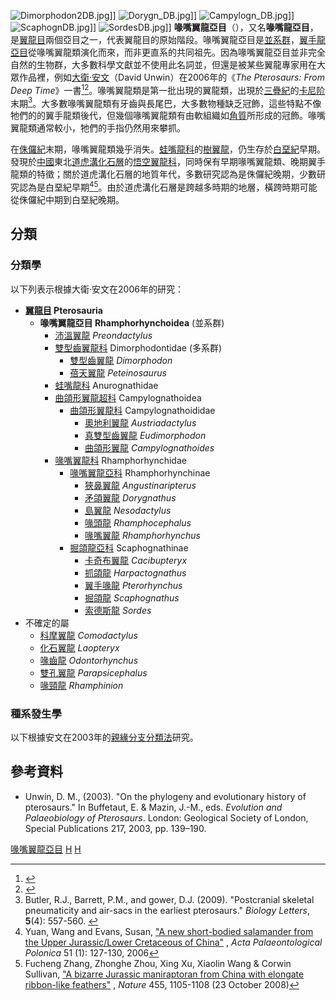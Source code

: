 {{Automatic taxobox
| taxon = Rhamphorhynchoidea
| authority = Plieninger, 1901
| status = fossil
| fossil_range = {{Fossil range|228|94|latest=65.5}}[[三疊紀|三疊紀]]晚期到[[白堊紀|白堊紀]]晚期
| image_caption = [[雙型齒翼龍|雙型齒翼龍]]
| subdivision_ranks = [[科|科]]
| subdivision = 
* [[雙型齒翼龍科|雙型齒翼龍科]] Dimorphodontidae
* [[蛙嘴龍科|蛙嘴龍科]] Anurognathidae
* [[曲頜形翼龍科|曲頜形翼龍科]] Campylognathoididae
* [[喙嘴翼龍科|喙嘴翼龍科]] Rhamphorhynchidae
}}
[[File:Dimorphodon2DB.jpg|thumb]]]]
[[File:Dorygn_DB.jpg|thumb]]]]
[[File:Campylogn_DB.jpg|thumb]]]]
[[File:ScaphognDB.jpg|thumb]]]]
[[File:SordesDB.jpg|thumb]]]]
'''喙嘴翼龍亞目'''（{{lang-la|''Rhamphorhynchoidea''}}），又名'''喙嘴龍亞目'''，是[[翼龍目|翼龍目]]兩個亞目之一，代表翼龍目的原始階段。喙嘴翼龍亞目是[[並系群|並系群]]，[[翼手龍亞目|翼手龍亞目]]從喙嘴翼龍類演化而來，而非更直系的共同祖先。因為喙嘴翼龍亞目並非完全自然的生物群，大多數科學文獻並不使用此名詞並，但還是被某些翼龍專家用在大眾作品裡，例如[[大衛·安文|大衛·安文]]（David Unwin）在2006年的《''The Pterosaurs: From Deep Time''》一書<ref name=DU06>{{cite book |last=Unwin |first=David M. |title=The Pterosaurs: From Deep Time |url=https://archive.org/details/pterosaursfromde00unwi |year=2006 |publisher=Pi Press |location=New York |isbn=0-13-146308-X |pages=[https://archive.org/details/pterosaursfromde00unwi/page/246 246]}}</ref><ref name=LJ06>{{cite journal |last=Lü |first=Junchang |coauthors=and Qiang Ji |year=2006 |title=Preliminary results of a phylogenetic analysis of the pterosaurs from western Liaoning and surrounding area |journal=Journal of the Paleontological Society of Korea |volume=22 |issue=1 |pages=239–261 |url=http://cactus.dixie.edu/jharris/Lu&Ji_ptero_phylogeny.pdf |accessdate=2007-03-10 |archive-date=2006-09-10 |archive-url=https://web.archive.org/web/20060910022945/http://cactus.dixie.edu/jharris/Lu%26Ji_ptero_phylogeny.pdf |dead-url=no }}</ref>。喙嘴翼龍類是第一批出現的翼龍類，出現於[[三疊紀|三疊紀]]的[[卡尼阶|卡尼阶]]末期<ref name=butleretal2009>Butler, R.J., Barrett, P.M., and gower, D.J. (2009). "Postcranial skeletal pneumaticity and air-sacs in the earliest pterosaurs." ''Biology Letters'', '''5'''(4): 557-560. {{doi|10.1098/rsbl.2009.0139 }}</ref>。大多數喙嘴翼龍類有牙齒與長尾巴，大多數物種缺乏冠飾，這些特點不像牠們的的翼手龍類後代，但幾個喙嘴翼龍類有由軟組織如[[角質|角質]]所形成的冠飾。喙嘴翼龍類通常較小，牠們的手指仍然用來攀抓。

在[[侏儸紀|侏儸紀]]末期，喙嘴翼龍類幾乎消失。[[蛙嘴龍科|蛙嘴龍科]]的[[樹翼龍|樹翼龍]]，仍生存於[[白堊紀|白堊紀]]早期。發現於[[中國|中國]]東北[[道虎溝化石層|道虎溝化石層]]的[[悟空翼龍科|悟空翼龍科]]，同時保有早期喙嘴翼龍類、晚期翼手龍類的特徵；關於道虎溝化石層的地質年代，多數研究認為是侏儸紀晚期，少數研究認為是白堊紀早期<ref>Yuan, Wang and Evans, Susan, [http://www.app.pan.pl/archive/published/app51/app51-127.pdf "A new short-bodied salamander from the Upper Jurassic/Lower Cretaceous of China"] {{Wayback|url=http://www.app.pan.pl/archive/published/app51/app51-127.pdf |date=20181006023151 }}, ''Acta Palaeontological Polonica'' 51 (1): 127-130, 2006</ref><ref>Fucheng Zhang, Zhonghe Zhou, Xing Xu, Xiaolin Wang & Corwin Sullivan, [http://www.nature.com/nature/journal/v455/n7216/full/nature07447.html "A bizarre Jurassic maniraptoran from China with elongate ribbon-like feathers"] {{Wayback|url=http://www.nature.com/nature/journal/v455/n7216/full/nature07447.html |date=20090504054044 }}, ''Nature'' 455, 1105-1108 (23 October 2008)</ref>。由於道虎溝化石層是跨越多時期的地層，橫跨時期可能從侏儸紀中期到白堊紀晚期。

== 分類 ==
=== 分類學 ===
以下列表示根據大衛·安文在2006年的研究：

* '''[[翼龍目|翼龍目]] Pterosauria'''
** '''喙嘴翼龍亞目 Rhamphorhynchoidea''' (並系群)
*** [[沛溫翼龍|沛溫翼龍]] ''Preondactylus'' 
*** [[雙型齒翼龍科|雙型齒翼龍科]] Dimorphodontidae (多系群)
**** [[雙型齒翼龍|雙型齒翼龍]] ''Dimorphodon''
**** [[蓓天翼龍|蓓天翼龍]] ''Peteinosaurus''
*** [[蛙嘴龍科|蛙嘴龍科]] Anurognathidae
*** [[曲頜形翼龍超科|曲頜形翼龍超科]] Campylognathoidea
**** [[曲頜形翼龍科|曲頜形翼龍科]] Campylognathoididae
***** [[奧地利翼龍|奧地利翼龍]] ''Austriadactylus''
***** [[真雙型齒翼龍|真雙型齒翼龍]] ''Eudimorphodon''
***** [[曲頜形翼龍|曲頜形翼龍]] ''Campylognathoides''
*** [[喙嘴翼龍科|喙嘴翼龍科]] Rhamphorhynchidae
**** [[喙嘴翼龍亞科|喙嘴翼龍亞科]] Rhamphorhynchinae
***** [[狹鼻翼龍|狹鼻翼龍]] ''Angustinaripterus''
***** [[矛頜翼龍|矛頜翼龍]] ''Dorygnathus''
***** [[島翼龍|島翼龍]] ''Nesodactylus''
***** [[喙頭龍_(翼龍類)|喙頭龍]] ''Rhamphocephalus''
***** [[喙嘴翼龍|喙嘴翼龍]] ''Rhamphorhynchus''
**** [[掘頜龍亞科|掘頜龍亞科]] Scaphognathinae
***** [[卡奇布翼龍|卡奇布翼龍]] ''Cacibupteryx''
***** [[抓頜龍|抓頜龍]] ''Harpactognathus''
***** [[翼手喙龍|翼手喙龍]] ''Pterorhynchus''
***** [[掘頜龍|掘頜龍]] ''Scaphognathus''
***** [[索德斯龍|索德斯龍]] ''Sordes''
* 不確定的屬
** [[科摩翼龍|科摩翼龍]] ''Comodactylus'' 
** [[化石翼龍屬|化石翼龍]] ''Laopteryx''
** [[喙齒龍|喙齒龍]] ''Odontorhynchus''
** [[雙孔翼龍|雙孔翼龍]] ''Parapsicephalus''
** [[喙頸龍|喙頸龍]] ''Rhamphinion''

=== 種系發生學 ===
以下根據安文在2003年的[[親緣分支分類法|親緣分支分類法]]研究。
{{clade| style=font-size:85%;line-height:75%;width:300px;
 |label1=[[翼龍目|翼龍目]] <br>''Pterosauria''
 |1={{clade
  |1=?[[科摩翼龍|科摩翼龍]]<br>''Comodactylus''
  |2=?[[化石翼龍|化石翼龍]]<br>''Laopteryx'' 
  |3=?[[喙齒龍|喙齒龍]]<br>''Odontorhynchus'' 
  |4=?[[喙頸龍|喙頸龍]]<br>''Rhamphinion'' 
  |5=?[[沛溫翼龍|沛溫翼龍]]<br>''Preondactylus''
  |label6=''Macronychoptera''
  |6={{clade
   |1=[[雙型齒翼龍科|雙型齒翼龍科]]<br>''Dimorphodontidae''
   |label2=''Caelidracones''
   |2={{clade
    |1=[[蛙嘴龍科|蛙嘴龍科]]<br>''Anurognathidae''
    |label2=''Lonchognatha''
    |2={{clade
     |1=[[曲頜形翼龍科|曲頜形翼龍科]]<br>''Campylognathoididae''
     |label2=''Breviquartossa''
     |2={{clade
      |label1=[[喙嘴翼龍科|喙嘴翼龍科]]<br>''Rhamphorhynchidae''
      |1={{clade
       |1=[[掘頜龍亞科|掘頜龍亞科]]<br>''Scaphognathinae''
       |2=[[喙嘴翼龍亞科|喙嘴翼龍亞科]]<br>''Rhamphorhynchinae''
      }}
      |2='''[[翼手龍亞目|翼手龍亞目]]<br>''Pterodactyloidea'''''
     }}
    }}
   }}
  }}
 }}
}}

== 參考資料 ==
{{reflist}}
* Unwin, D. M., (2003). "On the phylogeny and evolutionary history of pterosaurs." In Buffetaut, E. & Mazin, J.-M., eds. ''Evolution and Palaeobiology of Pterosaurs''. London: Geological Society of London, Special Publications 217, 2003, pp. 139–190.
{{翼龍目|B.}}
{{Taxonbar|from=Q1779482}}

[[Category:喙嘴翼龍亞目|]]
[[Category:並系群|H]]
[[Category:1901年描述的分类群|H]]